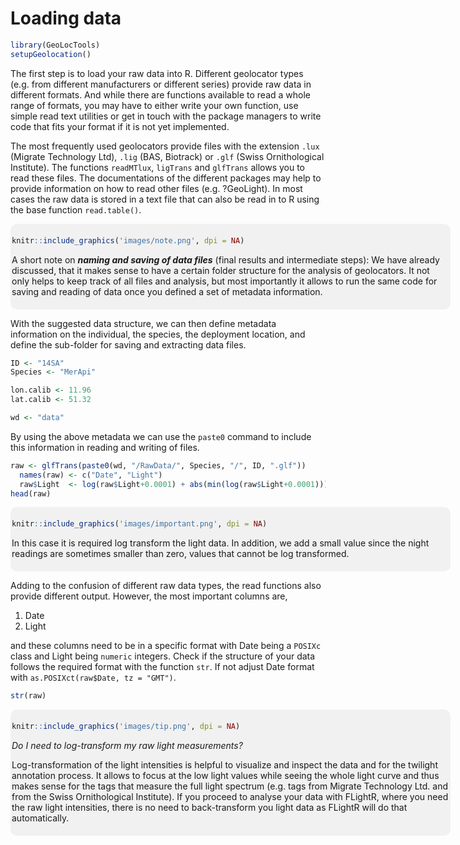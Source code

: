 # Loading data {#loadingData}

```r
library(GeoLocTools)
setupGeolocation()
```

The first step is to load your raw data into R. Different geolocator types (e.g. from different manufacturers or different series) provide raw data in different formats. And while there are functions available to read a whole range of formats, you may have to either write your own function, use simple read text utilities or get in touch with the package managers to write code that fits your format if it is not yet implemented.

The most frequently used geolocators provide files with the extension `.lux` (Migrate Technology Ltd), `.lig` (BAS, Biotrack) or `.glf` (Swiss Ornithological Institute). The functions `readMTlux`, `ligTrans` and `glfTrans` allows you to read these files. The documentations of the different packages may help to provide information on how to read other files (e.g. ?GeoLight). In most cases the raw data is stored in a text file that can also be read in to R using the base function `read.table()`.


<div style="background-color:rgba(0, 0, 0, 0.0470588); border-radius: 10px; text-align:left; vertical-align: middle; padding:6px 2; width: 700px; margin: auto:">

```r
knitr::include_graphics('images/note.png', dpi = NA)
```

A short note on ***naming and saving of data files*** (final results and intermediate steps):
We have already discussed, that it makes sense to have a certain folder structure for the analysis of geolocators. It not only helps to keep track of all files and analysis, but most importantly it allows to run the same code for saving and reading of data once you defined a set of metadata information.
</div>

With the suggested data structure, we can then define metadata information on the individual, the species, the deployment location, and define the sub-folder for saving and extracting data files.

```r
ID <- "14SA"
Species <- "MerApi"

lon.calib <- 11.96
lat.calib <- 51.32

wd <- "data"
```

By using the above metadata we can use the `paste0` command to include this information in reading and writing of files.

```r
raw <- glfTrans(paste0(wd, "/RawData/", Species, "/", ID, ".glf"))
  names(raw) <- c("Date", "Light")
  raw$Light  <- log(raw$Light+0.0001) + abs(min(log(raw$Light+0.0001)))
head(raw)
```

<div style="background-color:rgba(0, 0, 0, 0.0470588); border-radius: 10px; text-align:left; vertical-align: middle; padding:6px 2; width: 700px; margin: auto:">
```r
knitr::include_graphics('images/important.png', dpi = NA)
```

In this case it is required log transform the light data. In addition, we add a small value since the night readings are sometimes smaller than zero, values that cannot be log transformed.
</div>

Adding to the confusion of different raw data types, the read functions also provide different output. However, the most important columns are,

1. Date
2. Light

and these columns need to be in a specific format with Date being a `POSIXc` class and Light being `numeric` integers. Check if the structure of your data follows the required format with the function `str`. If not adjust Date format with `as.POSIXct(raw$Date, tz = "GMT")`.

```r
str(raw)
```

<div style="background-color:rgba(0, 0, 0, 0.0470588); border-radius: 10px; text-align:left; vertical-align: middle; padding:6px 2; width: 700px; margin: auto:">
```r
knitr::include_graphics('images/tip.png', dpi = NA)
```

_Do I need to log-transform my raw light measurements?_
  
Log-transformation of the light intensities is helpful to visualize and inspect the data and for the twilight annotation process. It allows to focus at the low light values while seeing the whole light curve and thus makes sense for the tags that measure the full light spectrum (e.g. tags from Migrate Technology Ltd. and from the Swiss Ornithological Institute). If you proceed to analyse your data with FLightR, where you need the raw light intensities, there is no need to back-transform you light data as FLightR will do that automatically.
</div>

